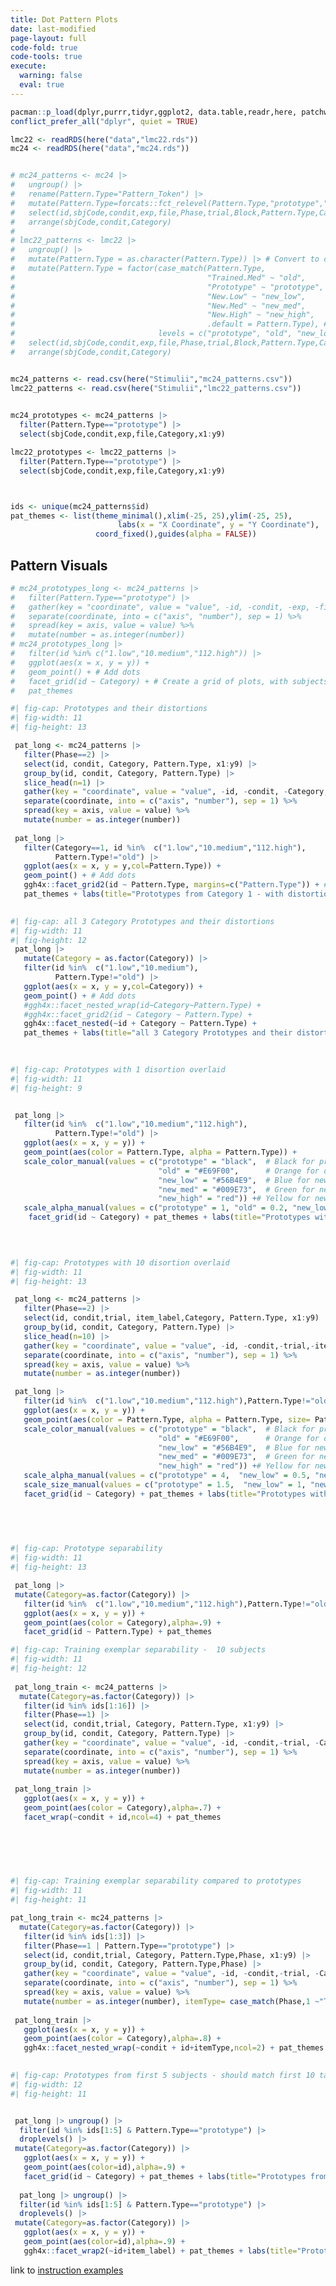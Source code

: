 ```yaml
---
title: Dot Pattern Plots
date: last-modified
page-layout: full
code-fold: true
code-tools: true
execute: 
  warning: false
  eval: true
---
```



```r
pacman::p_load(dplyr,purrr,tidyr,ggplot2, data.table,readr,here, patchwork, conflicted)
conflict_prefer_all("dplyr", quiet = TRUE)

lmc22 <- readRDS(here("data","lmc22.rds"))
mc24 <- readRDS(here("data","mc24.rds"))


# mc24_patterns <- mc24 |> 
#   ungroup() |>
#   rename(Pattern.Type="Pattern_Token") |>
#   mutate(Pattern.Type=forcats::fct_relevel(Pattern.Type,"prototype","old","new_low","new_med","new_high")) |>
#   select(id,sbjCode,condit,exp,file,Phase,trial,Block,Pattern.Type,Category,Response,Corr,x1:y9) |>
#   arrange(sbjCode,condit,Category)
# 
# lmc22_patterns <- lmc22 |> 
#   ungroup() |> 
#   mutate(Pattern.Type = as.character(Pattern.Type)) |> # Convert to character first
#   mutate(Pattern.Type = factor(case_match(Pattern.Type,
#                                           "Trained.Med" ~ "old",
#                                           "Prototype" ~ "prototype",
#                                           "New.Low" ~ "new_low",
#                                           "New.Med" ~ "new_med",
#                                           "New.High" ~ "new_high",
#                                           .default = Pattern.Type), # Include a default case
#                                levels = c("prototype", "old", "new_low", "new_med", "new_high"))) |>
#   select(id,sbjCode,condit,exp,file,Phase,trial,Block,Pattern.Type,Category,Response,Corr,x1:y9) |>
#   arrange(sbjCode,condit,Category)


mc24_patterns <- read.csv(here("Stimulii","mc24_patterns.csv"))
lmc22_patterns <- read.csv(here("Stimulii","lmc22_patterns.csv"))

  
mc24_prototypes <- mc24_patterns |> 
  filter(Pattern.Type=="prototype") |>
  select(sbjCode,condit,exp,file,Category,x1:y9)

lmc22_prototypes <- lmc22_patterns |>
  filter(Pattern.Type=="prototype") |>
  select(sbjCode,condit,exp,file,Category,x1:y9)



ids <- unique(mc24_patterns$id)
pat_themes <- list(theme_minimal(),xlim(-25, 25),ylim(-25, 25),
                        labs(x = "X Coordinate", y = "Y Coordinate"),
                   coord_fixed(),guides(alpha = FALSE))
```


## Pattern Visuals

```r
# mc24_prototypes_long <- mc24_patterns |> 
#   filter(Pattern.Type=="prototype") |>
#   gather(key = "coordinate", value = "value", -id, -condit, -exp, -file, -Category) %>%
#   separate(coordinate, into = c("axis", "number"), sep = 1) %>%
#   spread(key = axis, value = value) %>%
#   mutate(number = as.integer(number))
# mc24_prototypes_long |>
#   filter(id %in% c("1.low","10.medium","112.high")) |>
#   ggplot(aes(x = x, y = y)) +
#   geom_point() + # Add dots
#   facet_grid(id ~ Category) + # Create a grid of plots, with subjects by rows and categories by columns
#   pat_themes

```

```r
#| fig-cap: Prototypes and their distortions
#| fig-width: 11
#| fig-height: 13

 pat_long <- mc24_patterns |> 
   filter(Phase==2) |> 
   select(id, condit, Category, Pattern.Type, x1:y9) |>
   group_by(id, condit, Category, Pattern.Type) |> 
   slice_head(n=1) |> 
   gather(key = "coordinate", value = "value", -id, -condit, -Category,-Pattern.Type) %>%
   separate(coordinate, into = c("axis", "number"), sep = 1) %>%
   spread(key = axis, value = value) %>%
   mutate(number = as.integer(number))
 
 pat_long |> 
   filter(Category==1, id %in%  c("1.low","10.medium","112.high"),
          Pattern.Type!="old") |>
   ggplot(aes(x = x, y = y,col=Pattern.Type)) +
   geom_point() + # Add dots
   ggh4x::facet_grid2(id ~ Pattern.Type, margins=c("Pattern.Type")) + # Create a grid of plots, with subjects by rows and categories by columns
   pat_themes + labs(title="Prototypes from Category 1 - with distortions")
   

```


```r
#| fig-cap: all 3 Category Prototypes and their distortions
#| fig-width: 11
#| fig-height: 12
 pat_long |> 
   mutate(Category = as.factor(Category)) |>
   filter(id %in%  c("1.low","10.medium"),
          Pattern.Type!="old") |>
   ggplot(aes(x = x, y = y,col=Category)) +
   geom_point() + # Add dots
   #ggh4x::facet_nested_wrap(id~Category~Pattern.Type) + 
   #ggh4x::facet_grid2(id ~ Category ~ Pattern.Type) +
   ggh4x::facet_nested(~id + Category ~ Pattern.Type) +
   pat_themes + labs(title="all 3 Category Prototypes and their distortions") 
  
 


```


```r
#| fig-cap: Prototypes with 1 disortion overlaid
#| fig-width: 11
#| fig-height: 9


 pat_long |> 
   filter(id %in%  c("1.low","10.medium","112.high"),
          Pattern.Type!="old") |>
   ggplot(aes(x = x, y = y)) +
   geom_point(aes(color = Pattern.Type, alpha = Pattern.Type)) + 
   scale_color_manual(values = c("prototype" = "black",  # Black for prototype
                                 "old" = "#E69F00",      # Orange for old
                                 "new_low" = "#56B4E9",  # Blue for new_low
                                 "new_med" = "#009E73",  # Green for new_med
                                 "new_high" = "red")) +# Yellow for new_high   scale_alpha_manual(values = c("prototype" = 1, "old" = 0.5, "new_low" = 0.5, "new_med" = 0.5, "new_high" = 0.5)) +
   scale_alpha_manual(values = c("prototype" = 1, "old" = 0.2, "new_low" = 0.6, "new_med" = 0.4, "new_high" = 0.4)) +
    facet_grid(id ~ Category) + pat_themes + labs(title="Prototypes with 1 disortion overlaid")

 
 
```




```r
#| fig-cap: Prototypes with 10 disortion overlaid
#| fig-width: 11
#| fig-height: 13

 pat_long <- mc24_patterns |> 
   filter(Phase==2) |> 
   select(id, condit,trial, item_label,Category, Pattern.Type, x1:y9) |>
   group_by(id, condit, Category, Pattern.Type) |> 
   slice_head(n=10) |> 
   gather(key = "coordinate", value = "value", -id, -condit,-trial,-item_label, -Category,-Pattern.Type) %>%
   separate(coordinate, into = c("axis", "number"), sep = 1) %>%
   spread(key = axis, value = value) %>%
   mutate(number = as.integer(number)) 

 pat_long |> 
   filter(id %in%  c("1.low","10.medium","112.high"),Pattern.Type!="old") |>
   ggplot(aes(x = x, y = y)) +
   geom_point(aes(color = Pattern.Type, alpha = Pattern.Type, size= Pattern.Type)) + 
   scale_color_manual(values = c("prototype" = "black",  # Black for prototype
                                 "old" = "#E69F00",      # Orange for old
                                 "new_low" = "#56B4E9",  # Blue for new_low
                                 "new_med" = "#009E73",  # Green for new_med
                                 "new_high" = "red")) +# Yellow for new_high   scale_alpha_manual(values = c("prototype" = 1, "old" = 0.5, "new_low" = 0.5, "new_med" = 0.5, "new_high" = 0.5)) +
   scale_alpha_manual(values = c("prototype" = 4,  "new_low" = 0.5, "new_med" = 0.4, "new_high" = 0.2)) +
   scale_size_manual(values = c("prototype" = 1.5,  "new_low" = 1, "new_med" = 1, "new_high" = 1)) +
   facet_grid(id ~ Category) + pat_themes + labs(title="Prototypes with 10 disortion overlaid")
 
 

 
```



```r
#| fig-cap: Prototype separability
#| fig-width: 11
#| fig-height: 13

 pat_long |> 
 mutate(Category=as.factor(Category)) |>
   filter(id %in%  c("1.low","10.medium","112.high"),Pattern.Type!="old") |>
   ggplot(aes(x = x, y = y)) +
   geom_point(aes(color = Category),alpha=.9) + 
   facet_grid(id ~ Pattern.Type) + pat_themes


```



```r
#| fig-cap: Training exemplar separability -  10 subjects
#| fig-width: 11
#| fig-height: 12
 
 pat_long_train <- mc24_patterns |> 
  mutate(Category=as.factor(Category)) |>
   filter(id %in% ids[1:16]) |>
   filter(Phase==1) |> 
   select(id, condit,trial, Category, Pattern.Type, x1:y9) |>
   group_by(id, condit, Category, Pattern.Type) |> 
   gather(key = "coordinate", value = "value", -id, -condit,-trial, -Category,-Pattern.Type) %>%
   separate(coordinate, into = c("axis", "number"), sep = 1) %>%
   spread(key = axis, value = value) %>%
   mutate(number = as.integer(number))
 
 pat_long_train |> 
   ggplot(aes(x = x, y = y)) +
   geom_point(aes(color = Category),alpha=.7) + 
   facet_wrap(~condit + id,ncol=4) + pat_themes
 
 

 
 
```

```r
#| fig-cap: Training exemplar separability compared to prototypes
#| fig-width: 11
#| fig-height: 11

pat_long_train <- mc24_patterns |> 
  mutate(Category=as.factor(Category)) |>
   filter(id %in% ids[1:3]) |>
   filter(Phase==1 | Pattern.Type=="prototype") |> 
   select(id, condit,trial, Category, Pattern.Type,Phase, x1:y9) |>
   group_by(id, condit, Category, Pattern.Type,Phase) |> 
   gather(key = "coordinate", value = "value", -id, -condit,-trial, -Category,-Pattern.Type,-Phase) %>%
   separate(coordinate, into = c("axis", "number"), sep = 1) %>%
   spread(key = axis, value = value) %>%
   mutate(number = as.integer(number), itemType= case_match(Phase,1 ~"Trained",2~"Prototype"))
 
 pat_long_train |> 
   ggplot(aes(x = x, y = y)) +
   geom_point(aes(color = Category),alpha=.8) + 
   ggh4x::facet_nested_wrap(~condit + id+itemType,ncol=2) + pat_themes
 
```




```r
#| fig-cap: Prototypes from first 5 subjects - should match first 10 task trials
#| fig-width: 12
#| fig-height: 11


 pat_long |> ungroup() |>
  filter(id %in% ids[1:5] & Pattern.Type=="prototype") |>
  droplevels() |>
 mutate(Category=as.factor(Category)) |>
   ggplot(aes(x = x, y = y)) +
   geom_point(aes(color=id),alpha=.9) + 
   facet_grid(id ~ Category) + pat_themes + labs(title="Prototypes from first 5 subjects - should match first 10 task trials")
 
  pat_long |> ungroup() |>
  filter(id %in% ids[1:5] & Pattern.Type=="prototype") |>
  droplevels() |>
 mutate(Category=as.factor(Category)) |>
   ggplot(aes(x = x, y = y)) +
   geom_point(aes(color=id),alpha=.9) + 
   ggh4x::facet_wrap2(~id+item_label) + pat_themes + labs(title="Prototypes from first 5 subjects - should match first 10 task trials")
```



<!-- {{< embed ../Stimulii/instruction_examples.qmd >}} -->

link to [instruction examples](../Stimulii/instruction_examples.qmd)

<!-- ## Task Demo -->

<!-- ![dot_task](/Task/index.html){width="800" height="700"} -->





